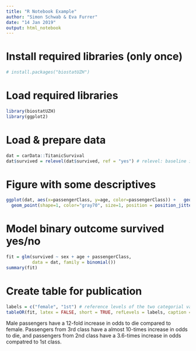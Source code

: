 ```yaml
---
title: "R Notebook Example"
author: "Simon Schwab & Eva Furrer"
date: "14 Jan 2019"
output: html_notebook
---
```


# Install required libraries (only once)
```r
# install.packages("biostatUZH")
```

# Load required libraries
```r
library(biostatUZH)
library(ggplot2)
```

# Load & prepare data
```r
dat = carData::TitanicSurvival
dat$survived = relevel(dat$survived, ref = "yes") # relevel: baseline is survived: yes
```

# Figure with some descriptives
```r
ggplot(dat, aes(x=passengerClass, y=age, color=passengerClass)) +   geom_boxplot(width=0.8) +
  geom_point(shape=1, color="gray70", size=1, position = position_jitter(width = 0.3, height = 0.01))
```


# Model binary outcome survived yes/no
```r
fit = glm(survived ~ sex + age + passengerClass,
          data = dat, family = binomial())
summary(fit)
```

# Create table for publication
```r
labels = c("female", "1st") # reference levels of the two categorial variables
tableOR(fit, latex = FALSE, short = TRUE, refLevels = labels, caption = "Changes in odds for risk of death in the Titanic tragedy.")
```

Male passengers have a 12-fold increase in odds to die compared to female. Passengers from 3rd class have a almost 10-times increase in odds to die, and passengers from 2nd class have a 3.6-times increase in odds compatred to 1st class.
